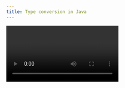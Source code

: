```yaml
---
title: Type conversion in Java
---
```


<Video id="CPk8pffKV64" />

<Steps>
  <Step>
    ## What is Type Conversion?

    * Converting one data type into another.
    * **Two types**:

      1. **Widening (Implicit Conversion)** – smaller type → larger type (automatic).
      2. **Narrowing (Explicit Casting)** – larger type → smaller type (manual).
  </Step>

  <Step>
    ## Example 1 – Implicit Conversion (Widening)

    ```java
    public class Hello {
        public static void main(String[] args) {
            byte b = 127;
            int a = b;     // Implicit conversion (byte → int)
            System.out.println(a);   // 127
        }
    }
    ```

    ✅ Works because **int is larger than byte**.
  </Step>

  <Step>
    ## Example 2 – Narrowing (Explicit Casting)

    ```java
    public class Hello {
        public static void main(String[] args) {
            int a = 256;
            byte b = (byte) a;   // Explicit casting
            System.out.println(b);  // Output: 0 (data loss)
        }
    }
    ```

    ⚠️ Narrowing may cause **data loss** or overflow.
  </Step>

  <Step>
    ## Example 3 – Float to Int

    ```java
    float f = 5.6f;
    int x = (int) f;   // Explicit casting
    System.out.println(x);  // 5 (decimal lost)
    ```
  </Step>

  <Step>
    ## Invalid Example

    ```java
    int i = 5.7;  // ❌ Error → cannot assign decimal to int directly
    ```
  </Step>

  <Step>
    ## Type Promotion

    * In expressions, smaller types are promoted to larger ones.
    * Example:

    ```java
    byte a = 10;
    byte b = 20;
    // a + b → promoted to int
    int result = a + b;
    System.out.println(result);  // 30
    ```
  </Step>

  <Step>
    ## Direct Execution of `.java`

    * Now we can directly run a Java file without separate compilation step:

      ```bash
      java Hello.java
      ```
    * This feature was added in **Java 11**.
    * Java automatically compiles and runs the program in one step.
  </Step>

  <Step>
    ## Summary

    * **Widening (Implicit):** byte → short → int → long → float → double.
    * **Narrowing (Explicit):** double → float → long → int → short → byte.
    * Always use **casting** when moving from larger type → smaller type.
    * **Type promotion** happens automatically in expressions.
  </Step>
</Steps>
